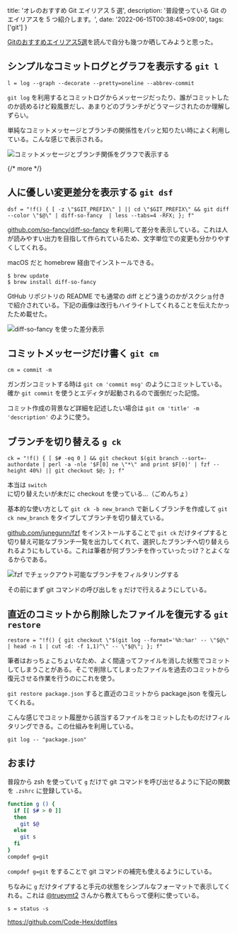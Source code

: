   title: 'オレのおすすめ Git エイリアス 5 選',
  description: '普段使っている Git のエイリアスを 5 つ紹介します。',
  date: '2022-06-15T00:38:45+09:00',
  tags: ['git']
}

[Gitのおすすめエイリアス5選](https://motemen.hatenablog.com/entry/2022/04/git-aliases)を読んで自分も幾つか晒してみようと思った。

## シンプルなコミットログとグラフを表示する `git l`

```
l = log --graph --decorate --pretty=oneline --abbrev-commit
```

`git log` を利用するとコミットログからメッセージだったり、誰がコミットしたのか読めるけど殺風景だし、あまりどのブランチがどうマージされたのか理解しずらい。

単純なコミットメッセージとブランチの関係性をパッと知りたい時によく利用している。こんな感じで表示される。

![コミットメッセージとブランチ関係をグラフで表示する](https://user-images.githubusercontent.com/6500104/173620809-771b790a-a4fb-4c38-b4a6-7833a6c39a41.png)

{/* more */}

## 人に優しい変更差分を表示する `git dsf`

```
dsf = "!f() { [ -z \"$GIT_PREFIX\" ] || cd \"$GIT_PREFIX\" && git diff --color \"$@\" | diff-so-fancy  | less --tabs=4 -RFX; }; f"
```

[github.com/so-fancy/diff-so-fancy](https://github.com/so-fancy/diff-so-fancy) を利用して差分を表示している。これは人が読みやすい出力を目指して作られているため、文字単位での変更も分かりやすくしてくれる。

macOS だと homebrew 経由でインストールできる。

```
$ brew update
$ brew install diff-so-fancy
```

GtHub リポジトリの README でも通常の diff とどう違うのかがスクショ付きで紹介されている。下記の画像は改行もハイライトしてくれることを伝えたかったため載せた。

![diff-so-fancy を使った差分表示](https://user-images.githubusercontent.com/6500104/173623988-5422be53-6fe0-4dd8-abd1-516957f04313.png)

## コミットメッセージだけ書く `git cm`

```
cm = commit -m
```

ガンガンコミットする時は `git cm 'commit msg'` のようにコミットしている。確か `git commit` を使うとエディタが起動されるので面倒だった記憶。

コミット作成の背景など詳細を記述したい場合は `git cm 'title' -m 'description'` のように使う。

## ブランチを切り替える `g ck`

```
ck = "!f() { [ $# -eq 0 ] && git checkout $(git branch --sort=-authordate | perl -a -nle '$F[0] ne \"*\" and print $F[0]' | fzf --height 40%) || git checkout $@; }; f"
```

本当は `switch` に切り替えたいが未だに checkout を使っている...（ごめんちょ）

基本的な使い方として `git ck -b new_branch` で新しくブランチを作成して `git ck new_branch` をタイプしてブランチを切り替えている。

[github.com/junegunn/fzf](https://github.com/junegunn/fzf) をインストールすることで `git ck` だけタイプすると切り替え可能なブランチ一覧を出力してくれて、選択したブランチへ切り替えられるようにもしている。これは筆者が何ブランチを作っていったっけ？とよくなるからである。

![fzf でチェックアウト可能なブランチをフィルタリングする](https://user-images.githubusercontent.com/6500104/173629121-eb4f5f01-fcf3-4a9a-9954-8426c53a07bf.png)

その前にまず git コマンドの呼び出しを `g` だけで行えるようにしている。

## 直近のコミットから削除したファイルを復元する `git restore`

```
restore = "!f() { git checkout \"$(git log --format='%h:%ar' -- \"$@\" | head -n 1 | cut -d: -f 1,1)^\" -- \"$@\"; }; f"
```

筆者はおっちょこちょいなため、よく間違ってファイルを消した状態でコミットしてしまうことがある。そこで削除してしまったファイルを過去のコミットから復元させる作業を行うのにこれを使う。

`git restore package.json` すると直近のコミットから package.json を復元してくれる。

こんな感じでコミット履歴から該当するファイルをコミットしたものだけフィルタリングできる。この仕組みを利用している。

```
git log -- "package.json"
```

## おまけ

普段から zsh を使っていて `g` だけで git コマンドを呼び出せるように下記の関数を `.zshrc` に登録している。

```bash
function g () {
  if [[ $# > 0 ]]
  then
    git $@
  else
    git s
  fi
}
compdef g=git
```

`compdef g=git` をすることで git コマンドの補完も使えるようにしている。

ちなみに `g` だけタイプすると手元の状態をシンプルなフォーマットで表示してくれる。これは [@trueymt2](https://twitter.com/trueymt2) さんから教えてもらって便利に使っている。

```
s = status -s
```

https://github.com/Code-Hex/dotfiles
